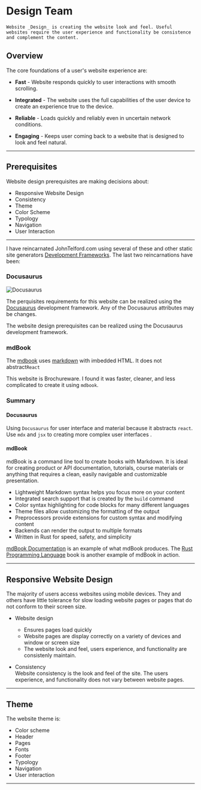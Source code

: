 # Design Team

```admonish info
Website _Design_ is creating the website look and feel. Useful websites require the user experience and functionality be consistence and complement the content.
```

## Overview

The core foundations of a  user's website experience are:

- **Fast** - Website responds quickly to user interactions with  smooth scrolling.

- **Integrated** - The website uses the full  capabilities of the user device to create an experience true to the device.

- **Reliable** - Loads quickly and reliably even in  uncertain network conditions.

- **Engaging** - Keeps user coming back to a website that is designed to look and feel natural.


---
## Prerequisites

Website design prerequisites are making decisions about:
- Responsive Website Design
- Consistency
- Theme
- Color Scheme
- Typology
- Navigation
- User Interaction

---

I have reincarnated JohnTelford.com using several of these and other static site generators [Development Frameworks](https://docusaurus.io/docs#comparison-with-other-tools). The last two reincarnations have been:


### Docusaurus

![Docusaurus](/img/docusauruslogo.png)
  
The perquisites requirements for this website can be realized using the [Docusaurus](https://docusaurus.io) development framework. Any of the Docusaurus attributes may be changes.

The website design prerequisites can be realized using the Docusaurus development framework.

### mdBook


The [mdbook](https://crates.io/crates/mdbook) uses [markdown](https://www.markdownguide.org) with imbedded HTML. It does not abstract`React`

This website is Brochureware. I found it was faster, cleaner, and less complicated to create it using `mdbook`.

### Summary

#### Docusaurus  
Using `Docusaurus` for user interface and material because it abstracts `react`. Use `mdx` and `jsx` to creating more complex user interfaces .

#### mdBook   
mdBook is a command line tool to create books with Markdown. It is ideal for creating product or API documentation, tutorials, course materials or anything that requires a clean, easily navigable and customizable presentation.

- Lightweight Markdown syntax helps you focus more on your content
- Integrated search support that is created by the `build` command
- Color syntax highlighting for code blocks for many different languages
- Theme files allow customizing the formatting of the output
- Preprocessors  provide extensions for custom syntax and modifying content
- Backends can render the output to multiple formats
- Written in Rust for speed, safety, and simplicity

[mdBook Documentation](https://rust-lang.github.io/mdBook/) is an example of what mdBook produces. The [Rust Programming Language](https://doc.rust-lang.org/book/) book is another example of mdBook in action.

---

## Responsive Website Design

The majority of users access websites using mobile devices. They and others have little tolerance for slow loading website pages or pages that do not conform to their screen size.

- Website design   
	- Ensures pages load quickly
	- Website pages are display correctly on a variety of devices and window or screen size
	- The website look and feel, users experience, and functionality are consistenly maintain.

- Consistency    
Website consistency is the look and feel of the site. The users experience, and functionality does not vary between website pages.

---

## Theme

The website theme is:

- Color scheme
- Header
- Pages
- Fonts
- Footer
- Typology
- Navigation
- User interaction

---
